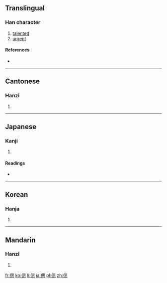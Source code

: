 ==Translingual==

===Han character===
{{Han char|rn=9|rad=人|as=09|sn=11|four=2623<sub>0</sub>|canj=人田心 (OWP)|ids=⿰[[亻]][[思]]}}

# [[talented]]
# [[urgent]]

====References====
* {{Han ref|kx=0111.320|dkj=00895|dj=0238.050|hdz=10191.040|uh=5072|ud=20594|bh=D454|bd=54356}}

----

==Cantonese==

===Hanzi===
{{yue-hanzi|jyut=|y=si1}}

# {{defn|lang=yue|sort=人09}}

----

==Japanese==

===Kanji===
{{ja-kanji|grade=|rs=人09}}

# {{defn|lang=ja|sort=人09}}

====Readings====
* {{ja-readings|on=[[し]] (shi), [[さい]] (sai)|kun=[[しのぶ]] (shinobu), [[しのび]] (shinobi)}}

----

==Korean==

===Hanja===
{{ko-hanja|hangeul=시|rv=si|mr=si}}

# {{defn|lang=ko|sort=人09}}

----

==Mandarin==

===Hanzi===
{{cmn-hanzi|pin=[[sī]] ([[si1]])|wg=ssu<sup>1</sup>}}

# {{defn|lang=cmn|sort=人09}}

[[fr:偲]]
[[ko:偲]]
[[li:偲]]
[[ja:偲]]
[[pl:偲]]
[[zh:偲]]